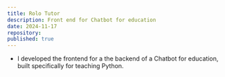 ```yaml
---
title: Rolo Tutor
description: Front end for Chatbot for education
date: 2024-11-17
repository: 
published: true
---
```


- I developed the frontend for a the backend of a Chatbot for education, built specifically for teaching Python. 
